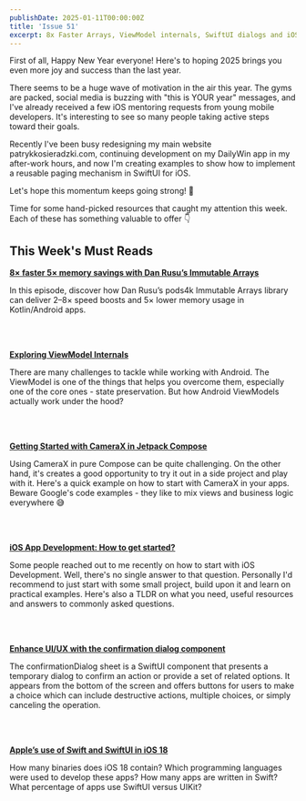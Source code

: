 ```yaml
---
publishDate: 2025-01-11T00:00:00Z
title: 'Issue 51'
excerpt: 8x Faster Arrays, ViewModel internals, SwiftUI dialogs and iOS 18's SwiftUI evolution?
---
```


First of all, Happy New Year everyone! Here's to hoping 2025 brings you even more joy and success than the last year.

There seems to be a huge wave of motivation in the air this year. The gyms are packed, social media is buzzing with "this is YOUR year" messages, and I've already received a few iOS mentoring requests from young mobile developers. It's interesting to see so many people taking active steps toward their goals.

Recently I've been busy redesigning my main website patrykkosieradzki.com, continuing development on my DailyWin app in my after-work hours, and now I'm creating examples to show how to implement a reusable paging mechanism in SwiftUI for iOS.

Let's hope this momentum keeps going strong! 💪

Time for some hand-picked resources that caught my attention this week. Each of these has something valuable to offer 👇

## This Week's Must Reads

<a href="https://fragmentedpodcast.com/episodes/254/"><b>8× faster 5× memory savings with Dan Rusu’s Immutable Arrays</b></a>

In this episode, discover how Dan Rusu’s pods4k Immutable Arrays library can deliver 2–8× speed boosts and 5× lower memory usage in Kotlin/Android apps.

<br></br>

<a href="https://proandroiddev.com/exploring-viewmodel-internals-4ca414b4080b"><b>Exploring ViewModel Internals</b></a>

There are many challenges to tackle while working with Android. The ViewModel is one of the things that helps you overcome them, especially one of the core ones - state preservation. But how Android ViewModels actually work under the hood?

<br></br>

<a href="https://medium.com/androiddevelopers/getting-started-with-camerax-in-jetpack-compose-781c722ca0c4"><b>Getting Started with CameraX in Jetpack Compose</b></a>

Using CameraX in pure Compose can be quite challenging. On the other hand, it's creates a good opportunity to try it out in a side project and play with it. Here's a quick example on how to start with CameraX in your apps. Beware Google's code examples - they like to mix views and business logic everywhere 😅

<br></br>

<a href="https://www.avanderlee.com/swift/ios-app-development-software-how-to/"><b>iOS App Development: How to get started?</b></a>

Some people reached out to me recently on how to start with iOS Development. Well, there's no single answer to that question. Personally I'd recommend to just start with some small project, build upon it and learn on practical examples. Here's also a TLDR on what you need, useful resources and answers to commonly asked questions.

<br></br>

<a href="https://www.createwithswift.com/enhance-ui-ux-with-the-confirmation-dialog-component/"><b>Enhance UI/UX with the confirmation dialog component</b></a>

The confirmationDialog sheet is a SwiftUI component that presents a temporary dialog to confirm an action or provide a set of related options. It appears from the bottom of the screen and offers buttons for users to make a choice which can include destructive actions, multiple choices, or simply canceling the operation.

<br></br>

<a href="https://blog.timac.org/2024/1208-state-of-swift-and-swiftui-ios18/"><b>Apple’s use of Swift and SwiftUI in iOS 18</b></a>

How many binaries does iOS 18 contain? Which programming languages were used to develop these apps? How many apps are written in Swift? What percentage of apps use SwiftUI versus UIKit?